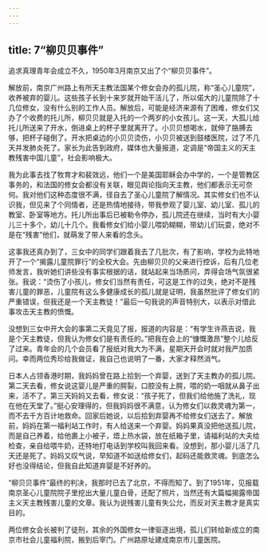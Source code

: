 ```yaml
---
---
---
```

title: 7“柳贝贝事件”
---




追求真理青年会成立不久，1950年3月南京又出了个“柳贝贝事件”。

解放前，南京广州路上有所天主教法国某个修女会办的孤儿院，称“圣心儿童院”，收养被弃的婴儿。这些孩子长到十来岁就开始干活儿了，所以偌大的儿童院除了十几位修女，没有什么别的工作人员。解放后，可能是经济来源有了困难，修女们又办了个收费的托儿所，柳贝贝就是入托的一个两岁的小女孩儿。这一天，大孤儿给托儿所送来了开水，倒进桌上的杯子里就离开了。小贝贝想喝水，就伸了胳膊去够，把杯子碰倒了。开水把桌边的小贝贝烫伤，小贝贝被送到鼓楼医院，过了不几天并发肺炎死了。家长为此告到政府，媒体也大量报道，定调是“帝国主义的天主教残害中国儿童”，社会影响极大。

我为此事去找了牧育才和裴效远，他们一个是美国耶稣会办中学的，一个是管教区事务的，和法国的修女会都没有关联，眼见舆论指向天主教，他们都表示无可奈何。我对他们这种态度很不满，径自去了圣心儿童院了解情况。其实修女们也不认识我，但见来了个同情者，还是热情地接待，带我参观了婴儿室、幼儿室、孤儿的教室、卧室等地方。托儿所出事后已被勒令停办，孤儿院还在继续，当时有大小婴儿三十多个，幼儿十几个。我看修女们给小婴儿喂奶糊糊，带幼儿们玩耍，绝对不是在“残害”他们，就萌发了带人来看的念头。

这事我还真办到了，三女中的同学们跟着我去了几批次，有了影响，学校为此特地开了一个“揭露儿童院罪行”的全校大会。先由柳贝贝的父亲进行控诉，后有几位老师发言，我听她们讲些没有事实根据的话，就站起来当场质问，弄得会场气氛很紧张。我说：“烫伤了小孩儿，修女们当然有责任，可这是工作的过失，绝对不是残害儿童的罪恶，儿童院有这么多健康成长的孤儿就是证明，我虽然批评了修女们的严重错误，但我还是一个天主教徒！”最后一句我说的声音特别大，以表示对借此事攻击天主教的愤慨。

没想到三女中开大会的事第二天竟见了报，报道的内容是：“有学生许燕吉说，我是个天主教徒，但我认为修女们是有责任的。”把我在会上的“慷慨激昂”整个儿给反了过来。青年会的几个会员看了报纸对我大为不满，星期天开会时就对我严加质问。幸而两位秀珍给我做证，我自己也说明了一番，大家才释然消气。

日本人占领香港时期，我妈妈曾在路上拾到一个弃婴，送到了天主教办的孤儿院。第二天去看，修女说这婴儿是严重的腭裂，口腔没有上腭，喂的奶一咽就从鼻子出来，活不了。第三天妈妈又去看，修女说：“孩子死了，但我们给他施了洗礼，现在他在天堂了。”挺心安理得的，但我妈妈很不满意，认为修女们以救灵魂为第一，而不去千方百计地救命。回家后她说，以后拾到弃婴再不给修女们送去了。解放前，妈妈在第一福利站工作时，有人给送来一个弃婴。妈妈果真没把他送孤儿院，而是自己养着，给他裹上小被子，焐上热水袋，放在纸箱子里，请福利站的大夫给检查，亲自给喂牛奶，还特地打电话到学校叫我回来看。没想到，那小婴儿活了几天还是死了。妈妈又叹气说，早知道不如送给修女们，起码还能救灵魂。到底怎么好也没得结论，但我自此知道弃婴是不好养的。

“柳贝贝事件”最终的判决，我那时已去了北京，不得而知了。到了1951年，见报载南京圣心儿童院院子里挖出大量儿童白骨，还配了照片，当然还有大篇幅揭露帝国主义天主教残害儿童的文章。我认为说残害儿童有失公允，而反对天主教才是真实目的。

两位修女会长被判了徒刑，其余的外国修女一律驱逐出境，孤儿们转给新成立的南京市社会儿童福利院，搬到后宰门。广州路原址建成南京市儿童医院。